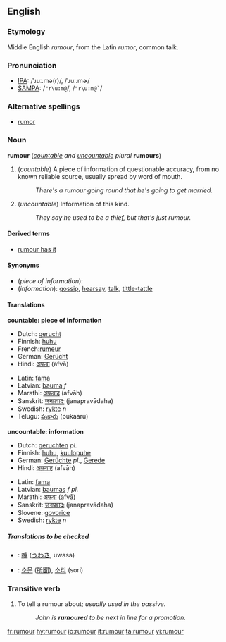 <!-- If you edit this page, please also edit "rumor" to keep these two pages in synch. -->
==English==

===Etymology===
Middle English ''rumour'', from the Latin ''rumor'', common talk.

===Pronunciation===
*[[International Phonetic Alphabet|IPA]]: /ˈɹuː.mə(r)/, /ˈɹuː.mɚ/
*[[SAMPA]]:  /<tt>"r\u:m@</tt>/, /<tt>"r\u:m@`</tt>/

===Alternative spellings===
* [[rumor]] {{US}}

===Noun===
'''rumour''' (''[[countable]] and [[uncountable]]'' ''plural'' '''rumours''')

#(''countable'') A piece of information of questionable accuracy, from no known reliable source, usually spread by word of mouth.
#:''There's a rumour going round that he's going to get married.''
#(''uncountable'') Information of this kind.
#:''They say he used to be a thief, but that's just rumour.''

====Derived terms====
*[[rumour has it]]

====Synonyms====
*(''piece of information''):
*(''information''): [[gossip]], [[hearsay]], [[talk]], [[tittle-tattle]]

====Translations====

'''countable: piece of information'''
{{top}}
*Dutch: [[gerucht]] {{n}}
*Finnish: [[huhu#Finnish|huhu]]
*French:[[rumeur]] {{f}}
*German: [[Gerücht]] {{n}}
*Hindi: [[अफवा]] (afvā)
{{mid}}
*Latin: [[fama]]
*Latvian: [[bauma]] ''f''
*Marathi: [[अफ़वाह]] (afvāh)
*Sanskrit: [[जनप्रवादः]] (janapravādaha)
*Swedish: [[rykte#Swedish|rykte]] ''n''
*Telugu: [[పుకారు]] (pukaaru)
{{bottom}}

'''uncountable: information'''
{{top}}
*Dutch: [[geruchten]] ''pl.''
*Finnish: [[huhu#Finnish|huhu]], [[kuulopuhe]]
*German: [[Gerücht]]e {{n}} ''pl.'', [[Gerede]] {{n}}
*Hindi: [[अफ़वाह]] (afvāh)
{{mid}}
*Latin: [[fama]]
*Latvian: [[baumas]] ''f pl.''
*Marathi: [[अफवा]] (afvā)
*Sanskrit: [[जनप्रवादः]] (janapravādaha)
*Slovene: [[govorice]] {{f}} {{p}}
*Swedish: [[rykte#Swedish|rykte]] ''n''
{{bottom}}

=====Translations to be checked=====
{{checktrans}}
*{{ttbc|Japanese}}: [[噂]] ([[うわさ]], uwasa)
*{{ttbc|Korean}}: [[소문]] ([[所聞]]), [[소리]] (sori)

===Transitive verb===
{{en-verb}}

# To tell a rumour about; ''usually used in the passive.''
#:''John is '''rumoured''' to be next in line for a promotion.''

<!-- If you edit this page, please also edit "rumor" to keep these two pages in synch. -->

[[fr:rumour]]
[[hy:rumour]]
[[io:rumour]]
[[it:rumour]]
[[ta:rumour]]
[[vi:rumour]]